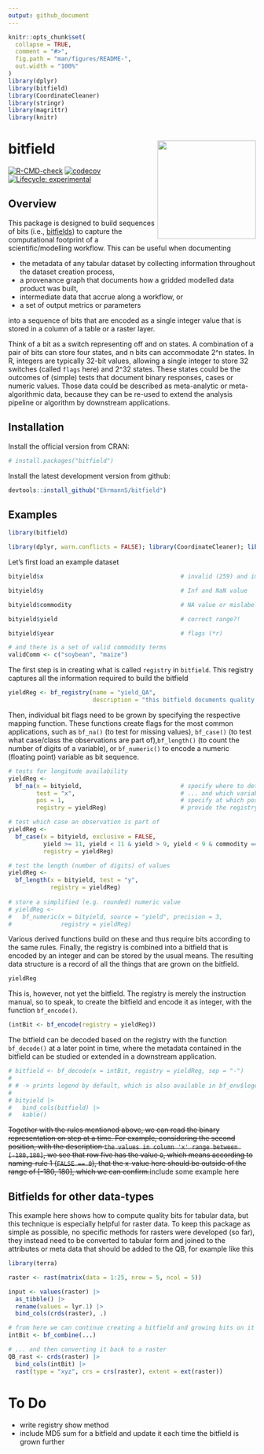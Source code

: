 ```yaml
---
output: github_document
---
```


<!-- README.md is generated from README.Rmd. Please edit that file -->

```r
knitr::opts_chunk$set(
  collapse = TRUE,
  comment = "#>",
  fig.path = "man/figures/README-",
  out.width = "100%"
)
library(dplyr)
library(bitfield)
library(CoordinateCleaner)
library(stringr)
library(magrittr)
library(knitr)
```

# bitfield <a href='https://github.com/ehrmanns/bitfield/'><img src='man/figures/logo.svg' align="right" height="200" /></a>

<!-- badges: start -->
<!-- [![CRAN\_Status\_Badge](http://www.r-pkg.org/badges/version/)](https://cran.r-project.org/package=) -->
<!-- [![DOI](https://zenodo.org/badge/DOI/)](https://doi.org/) -->

[![R-CMD-check](https://github.com/ehrmanns/bitfield/workflows/R-CMD-check/badge.svg)](https://github.com/ehrmanns/bitfield/actions)
[![codecov](https://codecov.io/gh/ehrmanns/bitfield/branch/master/graph/badge.svg?token=hjppymcGr3)](https://codecov.io/gh/ehrmanns/bitfield)
[![Lifecycle: experimental](https://img.shields.io/badge/lifecycle-experimental-orange.svg)](https://lifecycle.r-lib.org/articles/stages.html#experimental)

<!-- [![](http://cranlogs.r-pkg.org/badges/grand-total/)](https://cran.r-project.org/package=) -->
<!-- badges: end -->

## Overview

This package is designed to build sequences of bits (i.e., [bitfields](https://en.wikipedia.org/wiki/Bit_field)) to capture the computational footprint of a scientific/modelling workflow.
This can be useful when documenting 

  - the metadata of any tabular dataset by collecting information throughout the dataset creation process, 
  - a provenance graph that documents how a gridded modelled data product was built, 
  - intermediate data that accrue along a workflow, or 
  - a set of output metrics or parameters 

into a sequence of bits that are encoded as a single integer value that is stored in a column of a table or a raster layer.

Think of a bit as a switch representing off and on states. A combination of a pair of bits can store four states, and n bits can accommodate 2^n states. In R, integers are typically 32-bit values, allowing a single integer to store 32 switches (called `flags` here) and 2^32 states. These states could be the outcomes of (simple) tests that document binary responses, cases or numeric values. Those data could be described as meta-analytic or meta-algorithmic data, because they can be re-used to extend the analysis pipeline or algorithm by downstream applications.

## Installation

Install the official version from CRAN:

```r
# install.packages("bitfield")
```

Install the latest development version from github:

```r
devtools::install_github("EhrmannS/bitfield")
```


## Examples

```r
library(bitfield)

library(dplyr, warn.conflicts = FALSE); library(CoordinateCleaner); library(stringr)
```

Let's first load an example dataset

```r
bityield$x                                       # invalid (259) and improbable (0) coordinate value

bityield$y                                       # Inf and NaN value

bityield$commodity                               # NA value or mislabelled term ("honey")

bityield$yield                                   # correct range?!

bityield$year                                    # flags (*r)

# and there is a set of valid commodity terms
validComm <- c("soybean", "maize")
```

The first step is in creating what is called `registry` in `bitfield`. This registry captures all the information required to build the bitfield

```r
yieldReg <- bf_registry(name = "yield_QA",
                        description = "this bitfield documents quality assessment in a table of yield data.")
```

Then, individual bit flags need to be grown by specifying the respective mapping function. These functions create flags for the most common applications, such as `bf_na()` (to test for missing values), `bf_case()` (to test what case/class the observations are part of),`bf_length()` (to count the number of digits of a variable), or `bf_numeric()` to encode a numeric (floating point) variable as bit sequence.
  
```r
# tests for longitude availability
yieldReg <- 
  bf_na(x = bityield,                            # specify where to determine flags
        test = "x",                              # ... and which variable to test
        pos = 1,                                 # specify at which position to store the flag
        registry = yieldReg)                     # provide the registry to update

# test which case an observation is part of
yieldReg <- 
  bf_case(x = bityield, exclusive = FALSE,
          yield >= 11, yield < 11 & yield > 9, yield < 9 & commodity == "maize",
          registry = yieldReg)

# test the length (number of digits) of values
yieldReg <- 
  bf_length(x = bityield, test = "y",
            registry = yieldReg)
  
# store a simplified (e.g. rounded) numeric value
# yieldReg <- 
#   bf_numeric(x = bityield, source = "yield", precision = 3, 
#              registry = yieldReg)
```

Various derived functions build on these and thus require bits according to the same rules. Finally, the registry is combined into a bitfield that is encoded by an integer and can be stored by the usual means. The resulting data structure is a record of all the things that are grown on the bitfield.

```r
yieldReg
```

This is, however, not yet the bitfield. The registry is merely the instruction manual, so to speak, to create the bitfield and encode it as integer, with the function `bf_encode()`.

```r
(intBit <- bf_encode(registry = yieldReg))
```

The bitfield can be decoded based on the registry with the function `bf_decode()` at a later point in time, where the metadata contained in the bitfield can be studied or extended in a downstream application.

```r
# bitfield <- bf_decode(x = intBit, registry = yieldReg, sep = "-")
# 
# # -> prints legend by default, which is also available in bf_env$legend
# 
# bityield |> 
#   bind_cols(bitfield) |> 
#   kable()
```

~~Together with the rules mentioned above, we can read the binary representation on step at a time. For example, considering the second position, with the description `the values in column 'x' range between [-180,180]`, we see that row five has the value `0`, which means according to naming-rule 1 (`FALSE == 0`), that the x-value here should be outside of the range of [-180, 180], which we can confirm.~~include some example here


## Bitfields for other data-types

This example here shows how to compute quality bits for tabular data, but this technique is especially helpful for raster data. To keep this package as simple as possible, no specific methods for rasters were developed (so far), they instead need to be converted to tabular form and joined to the attributes or meta data that should be added to the QB, for example like this

```r
library(terra)

raster <- rast(matrix(data = 1:25, nrow = 5, ncol = 5))

input <- values(raster) |> 
  as_tibble() |>  
  rename(values = lyr.1) |> 
  bind_cols(crds(raster), .)

# from here we can continue creating a bitfield and growing bits on it just like shown above...
intBit <- bf_combine(...)

# ... and then converting it back to a raster
QB_rast <- crds(raster) |> 
  bind_cols(intBit) |> 
  rast(type = "xyz", crs = crs(raster), extent = ext(raster))
```


# To Do

- write registry show method
- include MD5 sum for a bitfield and update it each time the bitfield is grown further
